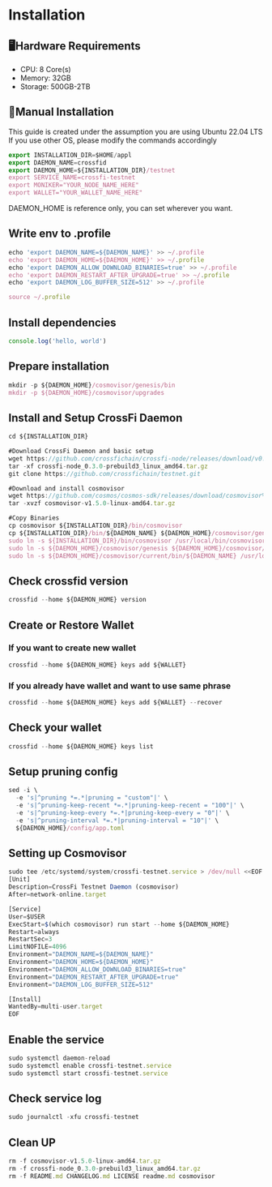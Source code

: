 # Installation

## 🖥️Hardware Requirements

- CPU: 8 Core(s)
- Memory: 32GB
- Storage: 500GB-2TB

## 📝Manual Installation

This guide is created under the assumption you are using Ubuntu 22.04 LTS
If you use other OS, please modify the commands accordingly

```js copy
export INSTALLATION_DIR=$HOME/appl
export DAEMON_NAME=crossfid
export DAEMON_HOME=${INSTALLATION_DIR}/testnet
export SERVICE_NAME=crossfi-testnet
export MONIKER="YOUR_NODE_NAME_HERE"
export WALLET="YOUR_WALLET_NAME_HERE"
```

DAEMON_HOME is reference only, you can set  wherever you want.

## Write env to .profile

```js copy
echo 'export DAEMON_NAME=${DAEMON_NAME}' >> ~/.profile
echo 'export DAEMON_HOME=${DAEMON_HOME}' >> ~/.profile
echo 'export DAEMON_ALLOW_DOWNLOAD_BINARIES=true' >> ~/.profile
echo 'export DAEMON_RESTART_AFTER_UPGRADE=true' >> ~/.profile
echo 'export DAEMON_LOG_BUFFER_SIZE=512' >> ~/.profile

source ~/.profile
```


## Install dependencies

```js copy
console.log('hello, world')
```

## Prepare installation

```js copy
mkdir -p ${DAEMON_HOME}/cosmovisor/genesis/bin
mkdir -p ${DAEMON_HOME}/cosmovisor/upgrades
```

## Install and Setup CrossFi Daemon

```js copy
cd ${INSTALLATION_DIR}

#Download CrossFi Daemon and basic setup
wget https://github.com/crossfichain/crossfi-node/releases/download/v0.3.0-prebuild3/crossfi-node_0.3.0-prebuild3_linux_amd64.tar.gz
tar -xf crossfi-node_0.3.0-prebuild3_linux_amd64.tar.gz
git clone https://github.com/crossfichain/testnet.git

#Download and install cosmovisor
wget https://github.com/cosmos/cosmos-sdk/releases/download/cosmovisor%2Fv1.5.0/cosmovisor-v1.5.0-linux-amd64.tar.gz
tar -xvzf cosmovisor-v1.5.0-linux-amd64.tar.gz

#Copy Binaries
cp cosmovisor ${INSTALLATION_DIR}/bin/cosmovisor
cp ${INSTALLATION_DIR}/bin/${DAEMON_NAME} ${DAEMON_HOME}/cosmovisor/genesis/bin
sudo ln -s ${INSTALLATION_DIR}/bin/cosmovisor /usr/local/bin/cosmovisor -f
sudo ln -s ${DAEMON_HOME}/cosmovisor/genesis ${DAEMON_HOME}/cosmovisor/current -f
sudo ln -s ${DAEMON_HOME}/cosmovisor/current/bin/${DAEMON_NAME} /usr/local/bin/${DAEMON_NAME} -f
```

## Check crossfid version

```js copy
crossfid --home ${DAEMON_HOME} version
```

## Create or Restore Wallet

### If you want to create new wallet

```js copy
crossfid --home ${DAEMON_HOME} keys add ${WALLET}
```

### If you already have wallet and want to use same phrase
```js copy
crossfid --home ${DAEMON_HOME} keys add ${WALLET} --recover
```

## Check your wallet

```js copy
crossfid --home ${DAEMON_HOME} keys list
```

## Setup pruning config

```js copy
sed -i \
  -e 's|^pruning *=.*|pruning = "custom"|' \
  -e 's|^pruning-keep-recent *=.*|pruning-keep-recent = "100"|' \
  -e 's|^pruning-keep-every *=.*|pruning-keep-every = "0"|' \
  -e 's|^pruning-interval *=.*|pruning-interval = "10"|' \
  ${DAEMON_HOME}/config/app.toml
```

## Setting up Cosmovisor

```js copy
sudo tee /etc/systemd/system/crossfi-testnet.service > /dev/null <<EOF  
[Unit]
Description=CrossFi Testnet Daemon (cosmovisor)
After=network-online.target

[Service]
User=$USER
ExecStart=$(which cosmovisor) run start --home ${DAEMON_HOME}
Restart=always
RestartSec=3
LimitNOFILE=4096
Environment="DAEMON_NAME=${DAEMON_NAME}"
Environment="DAEMON_HOME=${DAEMON_HOME}"
Environment="DAEMON_ALLOW_DOWNLOAD_BINARIES=true"
Environment="DAEMON_RESTART_AFTER_UPGRADE=true"
Environment="DAEMON_LOG_BUFFER_SIZE=512"

[Install]
WantedBy=multi-user.target
EOF
```

## Enable the service

```js copy
sudo systemctl daemon-reload
sudo systemctl enable crossfi-testnet.service
sudo systemctl start crossfi-testnet.service
```

## Check service log

```js copy
sudo journalctl -xfu crossfi-testnet
```



## Clean UP
```js copy
rm -f cosmovisor-v1.5.0-linux-amd64.tar.gz
rm -f crossfi-node_0.3.0-prebuild3_linux_amd64.tar.gz
rm -f README.md CHANGELOG.md LICENSE readme.md cosmovisor
```

